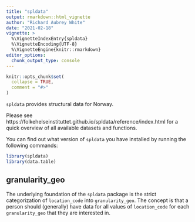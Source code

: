 ```yaml
---
title: "spldata"
output: rmarkdown::html_vignette
author: "Richard Aubrey White"
date: "2021-02-18"
vignette: >
  %\VignetteIndexEntry{spldata}
  %\VignetteEncoding{UTF-8}
  %\VignetteEngine{knitr::rmarkdown}
editor_options: 
  chunk_output_type: console
---
```


```r
knitr::opts_chunk$set(
  collapse = TRUE,
  comment = "#>"
)
```


`spldata` provides structural data for Norway.

Please see https://folkehelseinstituttet.github.io/spldata/reference/index.html for a quick overview of all available datasets and functions.

You can find out what version of `spldata` you have installed by running the following commands:

```r
library(spldata)
library(data.table)
```


## granularity_geo

The underlying foundation of the `spldata` package is the strict categorization of `location_code` into `granularity_geo`. The concept is that a person should (generally) have data for all values of `location_code` for each `granularity_geo` that they are interested in.
